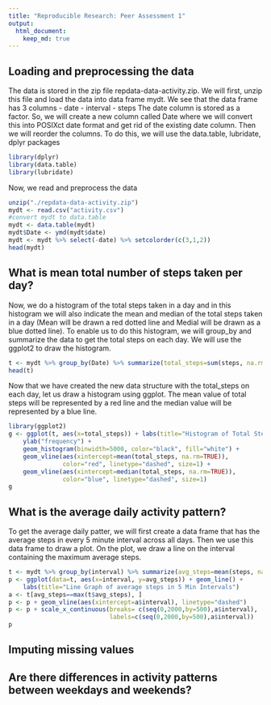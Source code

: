 ```yaml
---
title: "Reproducible Research: Peer Assessment 1"
output: 
  html_document:
    keep_md: true
---
```



## Loading and preprocessing the data
The data is stored in the zip file repdata-data-activity.zip. We will first, unzip this file and load the data into data frame mydt. We see that the data frame has 3 columns
- date
- interval
- steps
The date column is stored as a factor. So, we will create a new column called Date where we will convert this into POSIXct date format and get rid of the existing date column. Then we will reorder the columns. To do this, we will use the data.table, lubridate, dplyr packages

```r
library(dplyr)
library(data.table)
library(lubridate)
```

Now, we read and preprocess the data
```r
unzip("./repdata-data-activity.zip")
mydt <- read.csv("activity.csv")
#convert mydt to data.table
mydt <- data.table(mydt)
mydt$Date <- ymd(mydt$date)
mydt <- mydt %>% select(-date) %>% setcolorder(c(3,1,2))
head(mydt)
```



## What is mean total number of steps taken per day?
Now, we do a histogram of the total steps taken in a day and in this histogram we will also indicate the mean and median of the total steps taken in a day (Mean will be drawn a red dotted line and Medial will be drawn as a blue dotted line). To enable us to do this histogram, we will group_by and summarize the data to get the total steps on each day. We will use the ggplot2 to draw the histogram.

```r
t <- mydt %>% group_by(Date) %>% summarize(total_steps=sum(steps, na.rm=TRUE))
head(t)
```

Now that we have created the new data structure with the total_steps on each day, let us draw a histogram using ggplot. The mean value of total steps will be represented by a red line and the median value will be represented by a blue line.

```r
library(ggplot2)
g <- ggplot(t, aes(x=total_steps)) + labs(title="Histogram of Total Steps") +
    ylab("frequency") +
    geom_histogram(binwidth=5000, color="black", fill="white") +
    geom_vline(aes(xintercept=mean(total_steps, na.rm=TRUE)), 
               color="red", linetype="dashed", size=1) +
    geom_vline(aes(xintercept=median(total_steps, na.rm=TRUE)), 
               color="blue", linetype="dashed", size=1)
g
```


## What is the average daily activity pattern?
To get the average daily patter, we will first create a data frame that has the average steps in every 5 minute interval across all days. Then we use this data frame to draw a plot. On the plot, we draw a line on the interval containing the maximum average steps.

```r
t <- mydt %>% group_by(interval) %>% summarize(avg_steps=mean(steps, na.rm=T))
p <- ggplot(data=t, aes(x=interval, y=avg_steps)) + geom_line() +
    labs(title="Line Graph of average steps in 5 Min Intervals")
a <- t[avg_steps==max(t$avg_steps), ]
p <- p + geom_vline(aes(xintercept=a$interval), linetype="dashed")
p <- p + scale_x_continuous(breaks= c(seq(0,2000,by=500),a$interval),
                            labels=c(seq(0,2000,by=500),a$interval))
p
```

## Imputing missing values



## Are there differences in activity patterns between weekdays and weekends?
